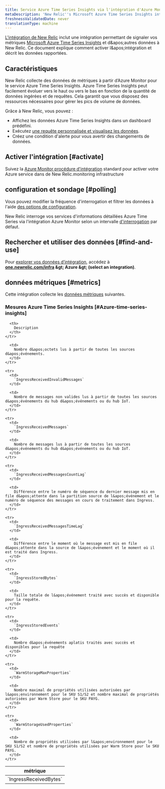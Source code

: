 ```yaml
---
title: Service Azure Time Series Insights via l'intégration d'Azure Monitor
metaDescription: 'New Relic''s Microsoft Azure Time Series Insights integration: what data it reports and how to enable it.'
freshnessValidatedDate: never
translationType: machine
---
```


[L&apos;intégration de New Relic](/docs/infrastructure/introduction-infra-monitoring) inclut une intégration permettant de signaler vos métriques [Microsoft Azure Time Series Insights](https://azure.microsoft.com/en-us/products/time-series-insights/) et d&amp;apos;autres données à New Relic. Ce document explique comment activer l&amp;apos;intégration et décrit les données rapportées.

## Caractéristiques

New Relic collecte des données de métriques à partir d’Azure Monitor pour le service Azure Time Series Insights. Azure Time Series Insights peut facilement évoluer vers le haut ou vers le bas en fonction de la quantité de données ingérées et de requêtes. Cela garantit que vous disposez des ressources nécessaires pour gérer les pics de volume de données.

Grâce à New Relic, vous pouvez :

* Affichez les données Azure Time Series Insights dans un dashboard prédéfini.
* Exécutez [une requête personnalisée et visualisez les données](/docs/infrastructure/integrations-getting-started/getting-started/use-integration-data-new-relic-Insight).
* Créez une condition d&apos;alerte pour vous avertir des changements de données.

## Activer l&apos;intégration [#activate]

Suivez la [Azure Monitor procédure d&apos;intégration](/docs/infrastructure/microsoft-azure-integrations/azure-integrations-list/azure-monitor) standard pour activer votre Azure service dans de New Relic.monitoring infrastructure

## configuration et sondage [#polling]

Vous pouvez modifier la fréquence d&apos;interrogation et filtrer les données à l&apos;aide [des options de configuration](/docs/infrastructure/microsoft-azure-integrations/azure-integrations-list/azure-monitor/#settings).

New Relic interroge vos services d&apos;informations détaillées Azure Time Series via l&apos;intégration Azure Monitor selon un intervalle [d&apos;interrogation](/docs/infrastructure/microsoft-azure-integrations/azure-integrations-list/azure-monitor/#settings) par défaut.

## Rechercher et utiliser des données [#find-and-use]

Pour [explorer vos données d’intégration](/docs/infrastructure/integrations/find-use-infrastructure-integration-data), accédez à <DNT>**[one.newrelic.com/infra](https://one.newrelic.com/infra) &amp;gt; Azure &amp;gt; (select an integration)**</DNT>.

## données métriques [#metrics]

Cette intégration collecte les [données métriques](/docs/infrastructure/integrations-getting-started/getting-started/understand-integration-data-data-types#metric) suivantes.

### Mesures Azure Time Series Insights [#Azure-time-series-insights]

<table>
  <thead>
    <tr>
      <th style={{ width: "300px" }}>
        métrique
      </th>

      <th>
        Description
      </th>
    </tr>
  </thead>

  <tbody>
    <tr>
      <td>
        `IngressReceivedBytes`
      </td>

      <td>
        Nombre d&apos;octets lus à partir de toutes les sources d&apos;événements.
      </td>
    </tr>

    <tr>
      <td>
        `IngressReceivedInvalidMessages`
      </td>

      <td>
        Nombre de messages non valides lus à partir de toutes les sources d&apos;événements du hub d&apos;événements ou du hub IoT.
      </td>
    </tr>

    <tr>
      <td>
        `IngressReceivedMessages`
      </td>

      <td>
        Nombre de messages lus à partir de toutes les sources d&apos;événements du hub d&apos;événements ou du hub IoT.
      </td>
    </tr>

    <tr>
      <td>
        `IngressReceivedMessagesCountLag`
      </td>

      <td>
        Différence entre le numéro de séquence du dernier message mis en file d&apos;attente dans la partition source de l&apos;événement et le numéro de séquence des messages en cours de traitement dans Ingress.
      </td>
    </tr>

    <tr>
      <td>
        `IngressReceivedMessagesTimeLag`
      </td>

      <td>
        Différence entre le moment où le message est mis en file d&apos;attente dans la source de l&apos;événement et le moment où il est traité dans Ingress.
      </td>
    </tr>

    <tr>
      <td>
        `IngressStoredBytes`
      </td>

      <td>
        Taille totale de l&apos;événement traité avec succès et disponible pour la requête.
      </td>
    </tr>

    <tr>
      <td>
        `IngressStoredEvents`
      </td>

      <td>
        Nombre d&apos;événements aplatis traités avec succès et disponibles pour la requête
      </td>
    </tr>

    <tr>
      <td>
        `WarmStorageMaxProperties`
      </td>

      <td>
        Nombre maximal de propriétés utilisées autorisées par l&apos;environnement pour le SKU S1/S2 et nombre maximal de propriétés autorisées par Warm Store pour le SKU PAYG.
      </td>
    </tr>

    <tr>
      <td>
        `WarmStorageUsedProperties`
      </td>

      <td>
        Nombre de propriétés utilisées par l&apos;environnement pour le SKU S1/S2 et nombre de propriétés utilisées par Warm Store pour le SKU PAYG.
      </td>
    </tr>
  </tbody>
</table>